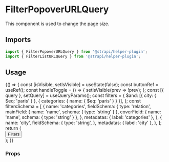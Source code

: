 <!--- FilterPopoverURLQuery.stories.mdx --->


<Meta title="components/FilterPopoverURLQuery" />

# FilterPopoverURLQuery

This component is used to change the page size.

## Imports

```js
import { FilterPopoverURLQuery } from '@strapi/helper-plugin';
import { FilterListURLQuery } from '@strapi/helper-plugin';
```

## Usage

<Canvas>
  <Story name="base">
    {() => {
      const [isVisible, setIsVisible] = useState(false);
      const buttonRef = useRef();
      const handleToggle = () => {
        setIsVisible(prev => !prev);
      };
      const [{ query }, setQuery] = useQueryParams();
      const filters = {
        $and: [{ city: { $eq: 'paris' } }, { categories: { name: { $eq: 'paris' } } }],
      };
      const filtersSchema = [
        {
          name: 'categories',
          fieldSchema: {
            type: 'relation',
            mainField: { name: 'name', schema: { type: 'string' } },
            coverField: { name: 'name', schema: { type: 'string' } },
          },
          metadatas: { label: 'categories' },
        },
        {
          name: 'city',
          fieldSchema: {
            type: 'string',
          },
          metadatas: { label: 'city' },
        },
      ];
      return (
        <Main>
          <Stack spacing={6}>
            <Flex paddingTop={6}>
              <Button variant="tertiary" onClick={handleToggle} size="S" ref={buttonRef}>
                Filters
              </Button>
              <FilterPopoverURLQuery
                displayedFilters={filtersSchema}
                isVisible={isVisible}
                onToggle={handleToggle}
                source={buttonRef}
              />
              <FilterListURLQuery filtersSchema={filtersSchema} />
            </Flex>
          </Stack>
        </Main>
      );
    }}
  </Story>
</Canvas>

### Props

<ArgsTable of={FilterPopoverURLQuery} />
